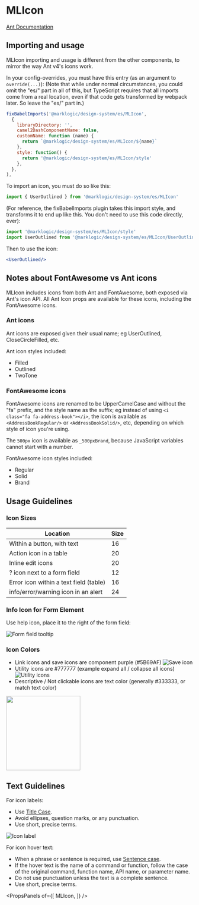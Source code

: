 
# MLIcon

[Ant Documentation](https://ant.design/components/icon)

## Importing and usage

MLIcon importing and usage is different from the other components, to mirror the way Ant v4's icons work.

In your config-overrides, you must have this entry (as an argument to `override(...)`):
(Note that while under normal circumstances, you could omit the "es/" part in all of this, but TypeScript requires that all imports come from a real location, even if that code gets transformed by webpack later. So leave the "es/" part in.)
```jsx
fixBabelImports('@marklogic/design-system/es/MLIcon',
  {
    libraryDirectory: '',
    camel2DashComponentName: false,
    customName: function (name) {
      return `@marklogic/design-system/es/MLIcon/${name}`
    },
    style: function() {
      return '@marklogic/design-system/es/MLIcon/style'
    },
  },
),
```

To import an icon, you must do so like this:
```jsx
import { UserOutlined } from '@marklogic/design-system/es/MLIcon'
```

(For reference, the fixBabelImports plugin takes this import style, and transforms it to end up like this. You don't need to use this code directly, ever):
```jsx
import '@marklogic/design-system/es/MLIcon/style'
import UserOutlined from '@marklogic/design-system/es/MLIcon/UserOutlined'
```

Then to use the icon:
```jsx
<UserOutlined/>
```

## Notes about FontAwesome vs Ant icons

MLIcon includes icons from both Ant and FontAwesome, both exposed via Ant's icon API. All Ant Icon props are available for these icons, including the FontAwesome icons.

### Ant icons

Ant icons are exposed given their usual name; eg UserOutlined, CloseCircleFilled, etc.

Ant icon styles included:

- Filled
- Outlined
- TwoTone


### FontAwesome icons
FontAwesome icons are renamed to be UpperCamelCase and without the "fa" prefix, and the style name as the suffix; eg instead of using `<i class="fa fa-address-book"></i>`, the icon is available as `<AddressBookRegular/>` or `<AddressBookSolid/>`, etc, depending on which style of icon you're using.

The `500px` icon is available as `_500pxBrand`, because JavaScript variables cannot start with a number.

FontAwesome icon styles included:
- Regular
- Solid
- Brand


## Usage Guidelines
### Icon Sizes
Location | Size 
-------- | ----
Within a button, with text | 16
Action icon in a table | 20
Inline edit icons | 20
? icon next to a form field | 12
Error icon within a text field (table) | 16
info/error/warning icon in an alert | 24

### Info Icon for Form Element
Use help icon, place it to the right of the form field:

![Form field tooltip](images/form_field_tooltip.png)

### Icon Colors
* Link icons and save icons are component purple (#5B69AF) 
![Save icon](images/save_icon.png)
* Utility icons are #777777 (example expand all / collapse all icons) 
![Utility icons](images/utility_icons.png)
* Descriptive / Not clickable icons are text color (generally #333333, or match text color) 
<img src="images/descriptive_icons.png" width="200" />

## Text Guidelines
For icon labels:
* Use [Title Case](https://elementary.io/docs/human-interface-guidelines#capitalization). 
* Avoid ellipses, question marks, or any punctuation.
* Use short, precise terms.

![Icon label](images/icon_label.png)

For icon hover text:
* When a phrase or sentence is required, use [Sentence case](https://elementary.io/docs/human-interface-guidelines#capitalization).
* If the hover text is the name of a command or function, follow the case of the original command, function name, API name, or parameter name. 
* Do not use punctuation unless the text is a complete sentence.
* Use short, precise terms.


<PropsPanels of={[
  MLIcon,
]} />
